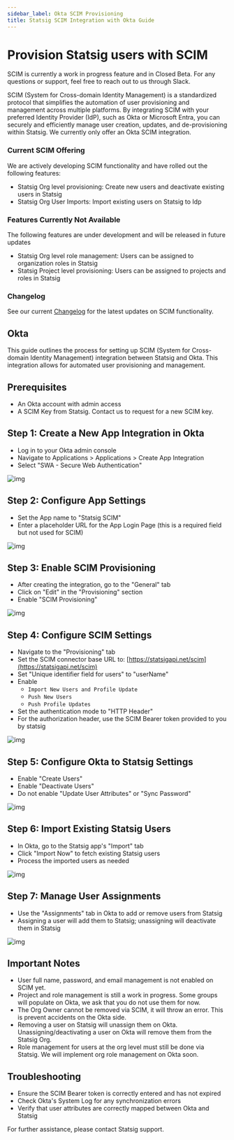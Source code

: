 ```yaml
---
sidebar_label: Okta SCIM Provisioning
title: Statsig SCIM Integration with Okta Guide
---
```



# Provision Statsig users with SCIM

<Alert severity="info">
  SCIM is currently a work in progress feature and in Closed Beta. For any
  questions or support, feel free to reach out to us through Slack.
</Alert>

SCIM (System for Cross-domain Identity Management) is a standardized protocol that simplifies the automation of user provisioning and management across multiple platforms.
By integrating SCIM with your preferred Identity Provider (IdP), such as Okta or Microsoft Entra,
you can securely and efficiently manage user creation, updates, and de-provisioning within Statsig.
We currently only offer an Okta SCIM integration.

### Current SCIM Offering

We are actively developing SCIM functionality and have rolled out the following features:

- Statsig Org level provisioning: Create new users and deactivate existing users in Statsig
- Statsig Org User Imports: Import existing users on Statsig to Idp

### Features Currently Not Available

The following features are under development and will be released in future updates

- Statsig Org level role management: Users can be assigned to organization roles in Statsig
- Statsig Project level provisioning: Users can be assigned to projects and roles in Statsig

### Changelog

See our current [Changelog](/docs/access-management/scim/scim_changelog.md) for the latest updates on SCIM functionality.

## Okta

This guide outlines the process for setting up SCIM (System for Cross-domain Identity Management) integration between Statsig and Okta. This integration allows for automated user provisioning and management.

## Prerequisites

- An Okta account with admin access
- A SCIM Key from Statsig. Contact us to request for a new SCIM key.

## Step 1: Create a New App Integration in Okta

- Log in to your Okta admin console
- Navigate to Applications > Applications > Create App Integration
- Select "SWA - Secure Web Authentication"

![img](/img/okta_scim_steps/step1-create-new-custom-integration.png)

## Step 2: Configure App Settings

- Set the App name to "Statsig SCIM"
- Enter a placeholder URL for the App Login Page (this is a required field but not used for SCIM)

![img](/img/okta_scim_steps/step2-configure-app-settings.png)

## Step 3: Enable SCIM Provisioning

- After creating the integration, go to the "General" tab
- Click on "Edit" in the "Provisioning" section
- Enable "SCIM Provisioning"

![img](/img/okta_scim_steps/step3-enable-scim.png)

## Step 4: Configure SCIM Settings

- Navigate to the "Provisioning" tab
- Set the SCIM connector base URL to: [https://statsigapi.net/scim](https://statsigapi.net/scim)
- Set "Unique identifier field for users" to "userName"
- Enable
  - `Import New Users and Profile Update`
  - `Push New Users`
  - `Push Profile Updates`
- Set the authentication mode to "HTTP Header"
- For the authorization header, use the SCIM Bearer token provided to you by statsig

![img](/img/okta_scim_steps/step4.png)

## Step 5: Configure Okta to Statsig Settings

- Enable "Create Users"
- Enable "Deactivate Users"
- Do not enable "Update User Attributes" or "Sync Password"

![img](/img/okta_scim_steps/step5-configure-okta-to-statsig-settings.png)

## Step 6: Import Existing Statsig Users

- In Okta, go to the Statsig app's "Import" tab
- Click "Import Now" to fetch existing Statsig users
- Process the imported users as needed

![img](/img/okta_scim_steps/step6-import-existing-users.png)

## Step 7: Manage User Assignments

- Use the "Assignments" tab in Okta to add or remove users from Statsig
- Assigning a user will add them to Statsig; unassigning will deactivate them in Statsig

![img](/img/okta_scim_steps/step7-manage-user-assignments.png)

## Important Notes

- User full name, password, and email management is not enabled on SCIM yet.
- Project and role management is still a work in progress. Some groups will populate on Okta, we ask that you do not use them for now.
- The Org Owner cannot be removed via SCIM, it will throw an error. This is prevent accidents on the Okta side.
- Removing a user on Statsig will unassign them on Okta. Unassigning/deactivating a user on Okta will remove them from the Statsig Org.
- Role management for users at the org level must still be done via Statsig. We will implement org role management on Okta soon.

## Troubleshooting

- Ensure the SCIM Bearer token is correctly entered and has not expired
- Check Okta's System Log for any synchronization errors
- Verify that user attributes are correctly mapped between Okta and Statsig

For further assistance, please contact Statsig support.
